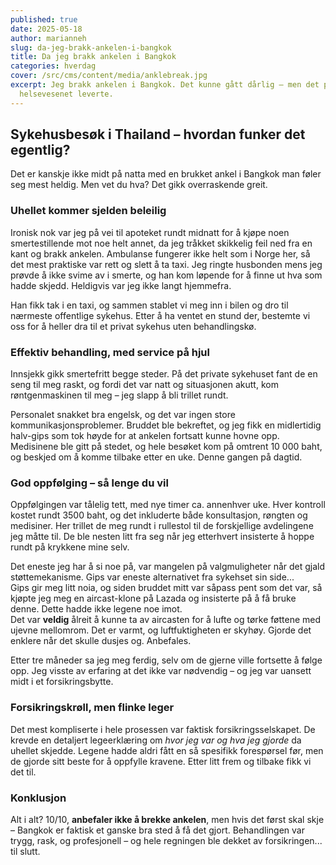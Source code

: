 ```yaml
---
published: true
date: 2025-05-18
author: marianneh
slug: da-jeg-brakk-ankelen-i-bangkok
title: Da jeg brakk ankelen i Bangkok
categories: hverdag
cover: /src/cms/content/media/anklebreak.jpg
excerpt: Jeg brakk ankelen i Bangkok. Det kunne gått dårlig – men det private
  helsevesenet leverte.
---
```

## Sykehusbesøk i Thailand – hvordan funker det egentlig?

Det er kanskje ikke midt på natta med en brukket ankel i Bangkok man føler seg mest heldig. Men vet du hva? Det gikk overraskende greit.

### Uhellet kommer sjelden beleilig

Ironisk nok var jeg på vei til apoteket rundt midnatt for å kjøpe noen smertestillende mot noe helt annet, da jeg tråkket skikkelig feil ned fra en kant og brakk ankelen. Ambulanse fungerer ikke helt som i Norge her, så det mest praktiske var rett og slett å ta taxi. Jeg ringte husbonden mens jeg prøvde å ikke svime av i smerte, og han kom løpende for å finne ut hva som hadde skjedd. Heldigvis var jeg ikke langt hjemmefra.

Han fikk tak i en taxi, og sammen stablet vi meg inn i bilen og dro til nærmeste offentlige sykehus. Etter å ha ventet en stund der, bestemte vi oss for å heller dra til et privat sykehus uten behandlingskø.

### Effektiv behandling, med service på hjul

Innsjekk gikk smertefritt begge steder. På det private sykehuset fant de en seng til meg raskt, og fordi det var natt og situasjonen akutt, kom røntgenmaskinen til meg – jeg slapp å bli trillet rundt.

Personalet snakket bra engelsk, og det var ingen store kommunikasjonsproblemer. Bruddet ble bekreftet, og jeg fikk en midlertidig halv-gips som tok høyde for at ankelen fortsatt kunne hovne opp. Medisinene ble gitt på stedet, og hele besøket kom på omtrent 10 000 baht, og beskjed om å komme tilbake etter en uke. Denne gangen på dagtid.

### God oppfølging – så lenge du vil

Oppfølgingen var tålelig tett, med nye timer ca. annenhver uke. Hver kontroll kostet rundt 3500 baht, og det inkluderte både konsultasjon, røngten og medisiner. Her trillet de meg rundt i rullestol til de forskjellige avdelingene jeg måtte til. De ble nesten litt fra seg når jeg etterhvert insisterte å hoppe rundt på krykkene mine selv.

Det eneste jeg har å si noe på, var mangelen på valgmuligheter når det gjald støttemekanisme. Gips var eneste alternativet fra sykehset sin side...  
Gips gir meg litt noia, og siden bruddet mitt var såpass pent som det var, så kjøpte jeg meg en aircast-klone på Lazada og insisterte på å få bruke denne. Dette hadde ikke legene noe imot.  
Det var **veldig** ålreit å kunne ta av aircasten for å lufte og tørke føttene med ujevne mellomrom. Det er varmt, og luftfuktigheten er skyhøy. Gjorde det enklere når det skulle dusjes og. Anbefales.

Etter tre måneder sa jeg meg ferdig, selv om de gjerne ville fortsette å følge opp. Jeg visste av erfaring at det ikke var nødvendig – og jeg var uansett midt i et forsikringsbytte.

### Forsikringskrøll, men flinke leger

Det mest kompliserte i hele prosessen var faktisk forsikringsselskapet. De krevde en detaljert legeerklæring om _hvor jeg var og hva jeg gjorde_ da uhellet skjedde. Legene hadde aldri fått en så spesifikk forespørsel før, men de gjorde sitt beste for å oppfylle kravene. Etter litt frem og tilbake fikk vi det til.

### Konklusjon

Alt i alt? 10/10, **anbefaler ikke å brekke ankelen**, men hvis det først skal skje – Bangkok er faktisk et ganske bra sted å få det gjort. Behandlingen var trygg, rask, og profesjonell – og hele regningen ble dekket av forsikringen... til slutt.